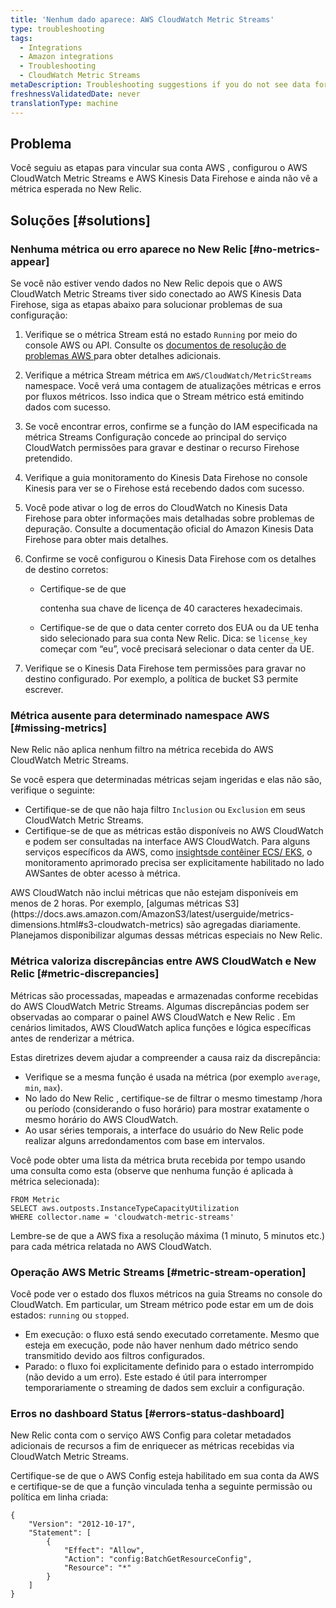 ```yaml
---
title: 'Nenhum dado aparece: AWS CloudWatch Metric Streams'
type: troubleshooting
tags:
  - Integrations
  - Amazon integrations
  - Troubleshooting
  - CloudWatch Metric Streams
metaDescription: Troubleshooting suggestions if you do not see data for your AWS CloudWatch Metric Streams integration in the New Relic infrastructure UI.
freshnessValidatedDate: never
translationType: machine
---
```


## Problema

Você seguiu as etapas para vincular sua conta AWS , configurou o AWS CloudWatch Metric Streams e AWS Kinesis Data Firehose e ainda não vê a métrica esperada no New Relic.

## Soluções [#solutions]

### Nenhuma métrica ou erro aparece no New Relic [#no-metrics-appear]

Se você não estiver vendo dados no New Relic depois que o AWS CloudWatch Metric Streams tiver sido conectado ao AWS Kinesis Data Firehose, siga as etapas abaixo para solucionar problemas de sua configuração:

1. Verifique se o métrica Stream está no estado `Running` por meio do console AWS ou API. Consulte os [documentos de resolução de problemas AWS ](https://docs.aws.amazon.com/AmazonCloudWatch/latest/monitoring/CloudWatch-metric-streams-troubleshoot.html)para obter detalhes adicionais.

2. Verifique a métrica Stream métrica em `AWS/CloudWatch/MetricStreams` namespace. Você verá uma contagem de atualizações métricas e erros por fluxos métricos. Isso indica que o Stream métrico está emitindo dados com sucesso.

3. Se você encontrar erros, confirme se a função do IAM especificada na métrica Streams Configuração concede ao principal do serviço CloudWatch permissões para gravar e destinar o recurso Firehose pretendido.

4. Verifique a guia monitoramento do Kinesis Data Firehose no console Kinesis para ver se o Firehose está recebendo dados com sucesso.

5. Você pode ativar o log de erros do CloudWatch no Kinesis Data Firehose para obter informações mais detalhadas sobre problemas de depuração. Consulte a documentação oficial do Amazon Kinesis Data Firehose para obter mais detalhes.

6. Confirme se você configurou o Kinesis Data Firehose com os detalhes de destino corretos:

   * Certifique-se de que

     <InlinePopover type="licenseKey"/>

     contenha sua chave de licença de 40 caracteres hexadecimais.

   * Certifique-se de que o data center correto dos EUA ou da UE tenha sido selecionado para sua conta New Relic. Dica: se `license_key` começar com “eu”, você precisará selecionar o data center da UE.

7. Verifique se o Kinesis Data Firehose tem permissões para gravar no destino configurado. Por exemplo, a política de bucket S3 permite escrever.

### Métrica ausente para determinado namespace AWS [#missing-metrics]

New Relic não aplica nenhum filtro na métrica recebida do AWS CloudWatch Metric Streams.

Se você espera que determinadas métricas sejam ingeridas e elas não são, verifique o seguinte:

* Certifique-se de que não haja filtro `Inclusion` ou `Exclusion` em seus CloudWatch Metric Streams.
* Certifique-se de que as métricas estão disponíveis no AWS CloudWatch e podem ser consultadas na interface AWS CloudWatch. Para alguns serviços específicos da AWS, como [insightsde contêiner ECS/ EKS](https://docs.aws.amazon.com/AmazonCloudWatch/latest/monitoring/deploy-container-insights.html), o monitoramento aprimorado precisa ser explicitamente habilitado no lado AWSantes de obter acesso à métrica.

<Callout variant="important">
  AWS CloudWatch não inclui métricas que não estejam disponíveis em menos de 2 horas. Por exemplo, [algumas métricas S3](https://docs.aws.amazon.com/AmazonS3/latest/userguide/metrics-dimensions.html#s3-cloudwatch-metrics) são agregadas diariamente. Planejamos disponibilizar algumas dessas métricas especiais no New Relic.
</Callout>

### Métrica valoriza discrepâncias entre AWS CloudWatch e New Relic [#metric-discrepancies]

Métricas são processadas, mapeadas e armazenadas conforme recebidas do AWS CloudWatch Metric Streams. Algumas discrepâncias podem ser observadas ao comparar o painel AWS CloudWatch e New Relic . Em cenários limitados, AWS CloudWatch aplica funções e lógica específicas antes de renderizar a métrica.

Estas diretrizes devem ajudar a compreender a causa raiz da discrepância:

* Verifique se a mesma função é usada na métrica (por exemplo `average`, `min`, `max`).
* No lado do New Relic , certifique-se de filtrar o mesmo timestamp /hora ou período (considerando o fuso horário) para mostrar exatamente o mesmo horário do AWS CloudWatch.
* Ao usar séries temporais, a interface do usuário do New Relic pode realizar alguns arredondamentos com base em intervalos.

Você pode obter uma lista da métrica bruta recebida por tempo usando uma consulta como esta (observe que nenhuma função é aplicada à métrica selecionada):

```
FROM Metric 
SELECT aws.outposts.InstanceTypeCapacityUtilization
WHERE collector.name = 'cloudwatch-metric-streams'
```

Lembre-se de que a AWS fixa a resolução máxima (1 minuto, 5 minutos etc.) para cada métrica relatada no AWS CloudWatch.

### Operação AWS Metric Streams [#metric-stream-operation]

Você pode ver o estado dos fluxos métricos na guia Streams no console do CloudWatch. Em particular, um Stream métrico pode estar em um de dois estados: `running` ou `stopped`.

* Em execução: o fluxo está sendo executado corretamente. Mesmo que esteja em execução, pode não haver nenhum dado métrico sendo transmitido devido aos filtros configurados.
* Parado: o fluxo foi explicitamente definido para o estado interrompido (não devido a um erro). Este estado é útil para interromper temporariamente o streaming de dados sem excluir a configuração.

### Erros no dashboard Status [#errors-status-dashboard]

New Relic conta com o serviço AWS Config para coletar metadados adicionais de recursos a fim de enriquecer as métricas recebidas via CloudWatch Metric Streams.

Certifique-se de que o AWS Config esteja habilitado em sua conta da AWS e certifique-se de que a função vinculada tenha a seguinte permissão ou política em linha criada:

```
{
    "Version": "2012-10-17",
    "Statement": [
        {
            "Effect": "Allow",
            "Action": "config:BatchGetResourceConfig",
            "Resource": "*"
        }
    ]
}
```